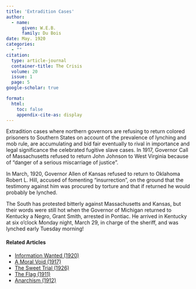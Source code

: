 ```yaml
---
title: 'Extradition Cases'
author:
  - name:
      given: W.E.B.
      family: Du Bois
date: May. 1920
categories: 
  - ""
citation: 
  type: article-journal
  container-title: The Crisis
  volume: 20
  issue: 1
  page: 5
google-scholar: true

format:
  html:
    toc: false
    appendix-cite-as: display
---
```


Extradition cases where northern governors are refusing to return colored prisoners to Southern States on account of the prevalence of lynching and mob rule, are accumulating and bid fair eventually to rival in importance and legal significance the celebrated fugitive slave cases. In 1917, Governor Call of Massachusetts refused to return John Johnson to West Virginia because of "danger of a serious miscarriage of justice".

In March, 1920, Governor Allen of Kansas refused to return to Oklahoma Robert L. Hill, accused of fomenting "insurrection", on the ground that the testimony against him was procured by torture and that if returned he would probably be lynched.

The South has protested bitterly against Massachusetts and Kansas, but their words were still hot when the Governor of Michigan returned to Kentucky a Negro, Grant Smith, arrested in Pontiac. He arrived in Kentucky at six o'clock Monday night, March 29, in charge of the sheriff, and was lynched early Tuesday morning!

<!-- Similar articles start here -->
<div  class="clear-wrap"></div>

#### Related Articles

* [Information Wanted (1920)](/Volumes/19/05/information_wanted.html)
* [A Moral Void (1917)](/Volumes/14/01/moral_void.html)
* [The Sweet Trial (1926)](/Volumes/31/03/sweet_trial.html)
* [The Flag (1911)](/Volumes/02/03/flag.html)
* [Anarchism (1912)](/Volumes/04/04/anarchism.html)

<!-- Similar articles end here -->